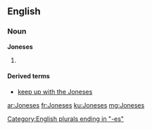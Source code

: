 ==English==

===Noun===
'''Joneses'''

#{{plural of|Jones}}

====Derived terms====
*[[keep up with the Joneses]]

[[Category:English plurals ending in "-es"]]

[[ar:Joneses]]
[[fr:Joneses]]
[[ku:Joneses]]
[[mg:Joneses]]